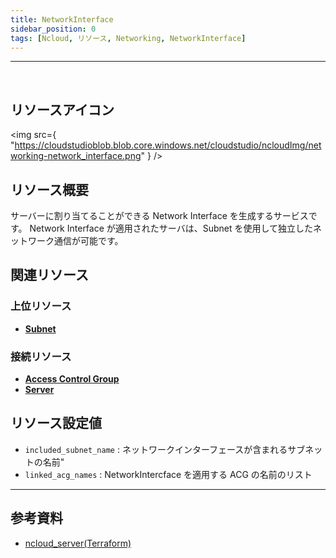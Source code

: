 ```yaml
---
title: NetworkInterface
sidebar_position: 0
tags: [Ncloud, リソース, Networking, NetworkInterface]
---
```


<hr />
<br />

## リソースアイコン

<img
    src={
        "https://cloudstudioblob.blob.core.windows.net/cloudstudio/ncloudImg/networking-network_interface.png"
    }
/>

## リソース概要

サーバーに割り当てることができる Network Interface を生成するサービスです。 Network Interface が適用されたサーバは、Subnet を使用して独立したネットワーク通信が可能です。

## 関連リソース

### 上位リソース

-   [**Subnet**](https://docs.cstudio.app/ja/docs/resource/ncloud/Networking/Subnet)

### 接続リソース

-   [**Access Control Group**](https://docs.cstudio.app/ja/docs/resource/ncloud/Security/AccessControlGroup)
-   [**Server**](https://docs.cstudio.app/ja/docs/resource/ncloud/Compute/Server)

## リソース設定値

-   `included_subnet_name` : ネットワークインターフェースが含まれるサブネットの名前"
-   `linked_acg_names` : NetworkIntercface を適用する ACG の名前のリスト

---

## 参考資料

-   [ncloud_server(Terraform)](https://registry.terraform.io/providers/NaverCloudPlatform/ncloud/latest/docs/resources/network_interface)
